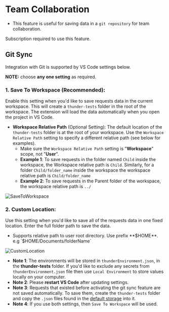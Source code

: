 
# Team Collaboration
- This feature is useful for saving data in a `git repository` for team collaboration.

<Callout type="info">Subscription required to use this feature.</Callout>


## Git Sync



Integration with Git is supported by VS Code settings below.

**NOTE:**  choose **any one setting** as required.

### 1. Save To Workspace (Recommended):
   Enable this setting when you'd like to save requests data in the current workspace. This will create a `thunder-tests` folder in the root of the workspace. The extension will load the data automatically when you open the project in VS Code.
   - **Workspace Relative Path** (Optional Setting): The default location of the `thunder-tests` folder is at the root of your workspace. Use the `Workspace Relative Path` setting to specify a different relative path (see below for examples).
     - Make sure the `Workspace Relative Path` setting is "**Workspace**" scope, not "**User**".
     - **Example 1**: To save requests in the folder named `Child` inside the workspace, the Workspace relative path is `Child`. Similarly, for a folder `Child/folder_name` inside the workspace the workspace relative path is `Child/folder_name`
     - **Example 2**: To save requests in the Parent folder of the workspace, the workspace relative path is `../`

![SaveToWorkspace](/images/git-sync-1.png)

### 2. Custom Location:
   Use this setting when you'd like to save all of the requests data in one fixed location. Enter the full folder path to save the data.
   - Supports relative path to user root directory. Use prefix **$HOME**. e.g `$HOME/Documents/folderName`

![CustomLocation](/images/git-sync-2.png)

- **Note 1**: The environments will be stored in `thunderEnvironment.json`, in the **thunder-tests** folder. If you'd like to exclude any secrets from `thunderEnvironment.json` file then use `Local Environment` to store values locally on your computer.
- **Note 2**: Please **restart VS Code** after updating settings.
- **Note 3**: Requests that existed before activating the git sync feature are not saved automatically. To save them, create the `thunder-tests` folder and copy the `.json` files found in the [default storage](#storage-location) into it.
- **Note 4**: If you use both settings, then `Save To Workspace` will be used.

